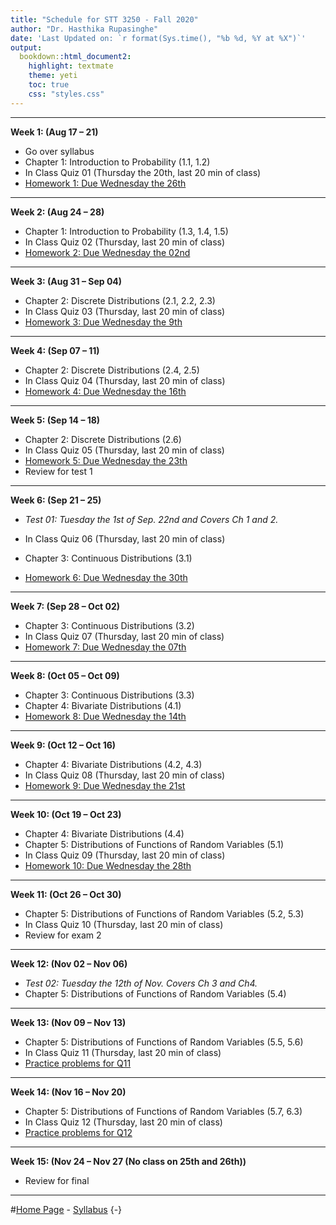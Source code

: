 ```yaml
---
title: "Schedule for STT 3250 - Fall 2020"
author: "Dr. Hasthika Rupasinghe"
date: 'Last Updated on: `r format(Sys.time(), "%b %d, %Y at %X")`'
output:
  bookdown::html_document2:
    highlight: textmate
    theme: yeti
    toc: true
    css: "styles.css"
---
```


***

**Week 1: (Aug 17 -- 21)**

* Go over syllabus
* Chapter 1: Introduction to Probability (1.1, 1.2)
* In Class Quiz 01 (Thursday the 20th, last 20 min of class)
* [Homework 1: Due Wednesday the 26th](Homework.html)

***

**Week 2: (Aug 24 -- 28)**

* Chapter 1: Introduction to Probability (1.3, 1.4, 1.5)
* In Class Quiz 02 (Thursday, last 20 min of class)
* [Homework 2: Due Wednesday the 02nd](Homework.html)

***

**Week 3: (Aug 31 -- Sep 04)**

* Chapter 2: Discrete Distributions (2.1, 2.2, 2.3)
* In Class Quiz 03 (Thursday, last 20 min of class)
* [Homework 3: Due Wednesday the 9th](Homework.html)

***

**Week 4: (Sep 07 -- 11)**

* Chapter 2: Discrete Distributions (2.4, 2.5)
* In Class Quiz 04 (Thursday, last 20 min of class)
* [Homework 4: Due Wednesday the 16th](Homework.html)

***

**Week 5: (Sep 14 -- 18)**

* Chapter 2: Discrete Distributions (2.6)
* In Class Quiz 05 (Thursday, last 20 min of class)
* [Homework 5: Due Wednesday the 23th](Homework.html)
* Review for test 1

***

**Week 6: (Sep 21 -- 25)**

* *Test 01: Tuesday the 1st of Sep. 22nd and Covers Ch 1 and 2.*

* In Class Quiz 06 (Thursday, last 20 min of class)
* Chapter 3: Continuous Distributions (3.1)
* [Homework 6: Due Wednesday the 30th](Homework.html)

***

**Week 7: (Sep 28 -- Oct 02)**

* Chapter 3: Continuous Distributions (3.2)
* In Class Quiz 07 (Thursday, last 20 min of class)
* [Homework 7: Due Wednesday the 07th](Homework.html)


***

**Week 8: (Oct 05 -- Oct 09)**

* Chapter 3: Continuous Distributions (3.3)
* Chapter 4: Bivariate Distributions (4.1)
* [Homework 8: Due Wednesday the 14th](Homework.html)

***

**Week 9: (Oct 12 -- Oct 16)**

* Chapter 4: Bivariate Distributions (4.2, 4.3)
* In Class Quiz 08 (Thursday, last 20 min of class)
* [Homework 9: Due Wednesday the 21st](Homework.html)

***

**Week 10: (Oct 19 -- Oct 23)**

* Chapter 4: Bivariate Distributions (4.4)
* Chapter 5: Distributions of Functions of Random Variables (5.1)
* In Class Quiz 09 (Thursday, last 20 min of class)
* [Homework 10: Due Wednesday the 28th](Homework.html)

***

**Week 11: (Oct 26 -- Oct 30)**

* Chapter 5: Distributions of Functions of Random Variables (5.2, 5.3)
* In Class Quiz 10 (Thursday, last 20 min of class)
* Review for exam 2


***

**Week 12: (Nov 02 -- Nov 06)**

* *Test 02: Tuesday the 12th of Nov. Covers Ch 3 and Ch4.*
* Chapter 5: Distributions of Functions of Random Variables (5.4)



***

**Week 13: (Nov 09 -- Nov 13)**

* Chapter 5: Distributions of Functions of Random Variables (5.5, 5.6)
* In Class Quiz 11 (Thursday, last 20 min of class)
* [Practice problems for Q11 ](Homework.html)

***

**Week 14: (Nov 16 -- Nov 20)**

* Chapter 5: Distributions of Functions of Random Variables (5.7, 6.3)
* In Class Quiz 12 (Thursday, last 20 min of class)
* [Practice problems for Q12 ](Homework.html)


***

**Week 15: (Nov 24 -- Nov 27 (No class on 25th and 26th))**


* Review for final

***



#[Home Page](http://hasthika.github.io/STT3250/index.html) - [Syllabus](https://hasthika.github.io/STT3250/Syllabus/STT3250Fall2020Syllabus.html) {-}  
